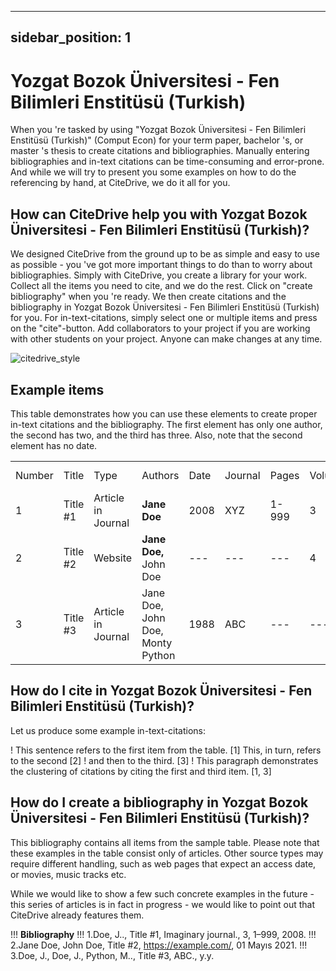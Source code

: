 
---
sidebar_position: 1
---

# Yozgat Bozok Üniversitesi - Fen Bilimleri Enstitüsü (Turkish)

When you 're tasked by using "Yozgat Bozok Üniversitesi - Fen Bilimleri Enstitüsü (Turkish)" (Comput Econ) for your term paper, bachelor 's, or master 's thesis to create citations and bibliographies.
Manually entering bibliographies and in-text citations can be time-consuming and error-prone. And while we will try to present you some examples on how to do the referencing by hand, at CiteDrive, we do it all for you.

<!---
## About  Yozgat Bozok Üniversitesi - Fen Bilimleri Enstitüsü (Turkish)

* Title: Yozgat Bozok Üniversitesi - Fen Bilimleri Enstitüsü (Turkish)
* Short Title (Id): Comput Econ)
* Authors: Yozgat Bozok Üniversitesi - Fen Bilimleri Enstitüsü (Turkish)
* Download: Yozgat Bozok Üniversitesi - Fen Bilimleri Enstitüsü (Turkish)
 --->

## How can CiteDrive help you with Yozgat Bozok Üniversitesi - Fen Bilimleri Enstitüsü (Turkish)?

We designed CiteDrive from the ground up to be as simple and easy to use as possible - you 've got more important things to do than to worry about bibliographies. Simply with CiteDrive, you create a library for your work. Collect all the items you need to cite, and we do the rest. Click on "create bibliography" when you 're ready. We then create citations and the bibliography in Yozgat Bozok Üniversitesi - Fen Bilimleri Enstitüsü (Turkish) for you. For in-text-citations, simply select one or multiple items and press on the "cite"-button. Add collaborators to your project if you are working with other students on your project. Anyone can make changes at any time.


![citedrive_style](images/yozgat-bozok-universitesi--fen-bilimleri-enstitusu-turkish.svg "Choose Yozgat Bozok Üniversitesi - Fen Bilimleri Enstitüsü (Turkish) in the CiteDrive App")


## Example items

This table demonstrates how you can use these elements to create proper in-text citations and the bibliography. The first element has only one author, the second has two, and the third has three. Also, note that the second element has no date.


<table>
  <tr>
   <td>Number
   </td>
   <td>Title
   </td>
   <td>Type
   </td>
   <td>Authors
   </td>
   <td>Date
   </td>
   <td>Journal
   </td>
   <td>Pages
   </td>
   <td>Volume
   </td>
   <td>Issue
   </td>
   <td>Access Date
   </td>
  </tr>
  <tr>
   <td>1
   </td>
   <td>Title #1
   </td>
   <td>Article in Journal
   </td>
   <td><strong>Jane Doe</strong>
   </td>
   <td>2008
   </td>
   <td>XYZ
   </td>
   <td>1-999
   </td>
   <td>3
   </td>
   <td>2
   </td>
   <td>--
   </td>
  </tr>
  <tr>
   <td>
2
   </td>
   <td>Title #2
   </td>
   <td>Website
   </td>
   <td><strong>Jane Doe, </strong>John Doe
   </td>
   <td>---
   </td>
   <td>---
   </td>
   <td>---
   </td>
   <td>4
   </td>
   <td>---
   </td>
   <td>2020-05-01
   </td>
  </tr>
  <tr>
   <td>3
   </td>
   <td>Title #3
   </td>
   <td>Article in Journal
   </td>
   <td>Jane Doe, John Doe, Monty Python
   </td>
   <td>1988
   </td>
   <td>ABC
   </td>
   <td>---
   </td>
   <td>---
   </td>
   <td>16
   </td>
   <td>---
   </td>
  </tr>
</table>



## How do I cite in  Yozgat Bozok Üniversitesi - Fen Bilimleri Enstitüsü (Turkish)?

Let us produce some example in-text-citations:

! This sentence refers to the first item from the table. [1] This, in turn, refers to the second [2]
! and then to the third.  [3]
! This paragraph demonstrates the clustering of citations by citing the first and third item. [1, 3]



## How do I create a bibliography in Yozgat Bozok Üniversitesi - Fen Bilimleri Enstitüsü (Turkish)?

This bibliography contains all items from the sample table. Please note that these examples in the table consist only of articles. Other source types may require different handling, such as web pages that expect an access date, or movies, music tracks etc.

While we would like to show a few such concrete examples in the future - this series of articles is in fact in progress - we would like to point out that CiteDrive already features them.


!!! **Bibliography**
!!! 1.Doe, J.., Title #1, Imaginary journal., 3, 1–999, 2008.
!!! 2.Jane Doe, John  Doe, Title #2, https://example.com/, 01 Mayıs 2021.
!!! 3.Doe, J., Doe, J., Python, M.., Title #3, ABC., y.y.


```
        